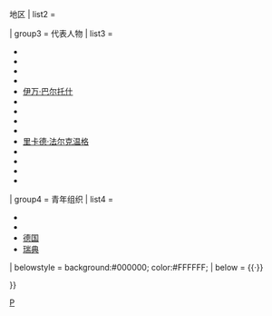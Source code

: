 {{Navbox
| name       = 海盗党
| title      = [[海盜黨|{{color|white|海盗党}}]]
| state      = {{{state<includeonly>|autocollapse</includeonly>}}}
| titlestyle = background:#000000; color:#FFFFFF;
| groupstyle = background:#000000; color:#FFFFFF;
| listclass  = hlist
| image      = [[File:Piratpartiet.svg|100px]]

| group1     = 国际组织
| list1      = 
* [[海盜黨國際]]
* [[欧洲海盗党]]

| group2     = 国家{{\}}地区
| list2      = {{Navbox subgroup
  | groupstyle = background:#000000; color:#FFFFFF;
  | group1     = 亚洲地区
  | list1      = 
* {{Link-en|以色列海盗党|Pirate Party of Israel|以色列}}
* {{Link-en|哈萨克斯坦海盗党|Pirate Party of Kazakhstan|哈萨克斯坦}}
  | group2     = 欧洲地区
  | list2      = 
* [[奧地利海盜黨|奥地利]]
* {{Link-en|白俄罗斯海盗党|The Pirates Center of Belarus|白俄罗斯}}
* {{Link-en|海盗党 (比利时)|Pirate Party (Belgium)|比利时}}
* {{Link-en|波斯尼亚和黑塞哥维那海盗党|Pirate Party of Bosnia and Herzegovina|波斯尼亚和黑塞哥维那}}
** {{Link-en|塞族共和国海盗党|Pirate Party of the Republika Srpska|塞族共和国}}
* {{Link-en|保加利亚海盗党|Pirate Party of Bulgaria|保加利亚}}
* {{Link-en|海盗党 (克罗地亚)|Pirate Party (Croatia)|克罗地亚}}
* [[捷克海盜黨|捷克]]
* {{Link-en|丹麦海盗党|Pirate Party of Denmark|丹麦}}
* {{Link-en|爱沙尼亚海盗党|Estonian Pirate Party|爱沙尼亚}}
* {{Link-en|海盗党 (芬兰)|Pirate Party (Finland)|芬兰}}
* {{Link-en|海盗党 (法国)|Pirate Party (France)|法国}}
* [[德國海盜黨|德国]]
** {{Link-en|柏林海盗党|Pirate Party of Berlin|柏林市}}
* {{Link-en|希腊海盗党|Pirate Party of Greece|希腊}}
* {{Link-en|匈牙利海盗党|Pirate Party of Hungary|匈牙利}}
* [[海盜黨 (冰島)|冰岛]]
* {{Link-en|海盗党 (爱尔兰)|Pirate Party (Ireland)|爱尔兰}}
* {{Link-en|意大利海盗党|Italian Pirate Party|意大利}}
* {{Link-en|拉脱维亚海盗党|Pirate Party of Latvia|拉脱维亚}}
* {{Link-en|卢森堡海盗党|Pirate Party Luxembourg|卢森堡}}
* {{Link-en|黑山共和国海盗党|Pirate Party of Montenegro|黑山共和国}}
* {{Link-en|海盗党 (荷兰)|Pirate Party (Netherlands)|荷兰}}
* {{Link-en|挪威海盗党|Pirate Party of Norway|挪威}}
* {{Link-en|波兰海盗党|Polish Pirate Party|波兰}}
* {{Link-en|罗马尼亚海盗党|Pirate Party Romania|罗马尼亚}}
* [[俄羅斯海盜黨|俄罗斯]]
* {{Link-en|塞尔维亚海盗党|Pirate Party of Serbia|塞尔维亚}}
* {{Link-en|海盗党 (斯洛文尼亚)|Pirate Party (Slovenia)|斯洛文尼亚}}
* {{Link-en|斯洛伐克共和国海盗党|Pirate Party of the Slovak Republic|斯洛伐克}}
* {{Link-en|海盗党 (西班牙)|Pirate Party (Spain)|西班牙}}
** [[加泰羅尼亞海盜|加泰罗尼亚]]
** {{Link-en|加里西亚海盗党|Pirate Party of Galicia|加里西亚}}
* [[海盗党 (瑞典)|瑞典]]
* [[瑞士海盜黨|瑞士]]
* {{Link-en|土耳其海盗党|Pirate Party Turkey|土耳其}}
* {{Link-en|乌克兰海盗党|Pirate Party of Ukraine|乌克兰}}
* {{Link-en|英国海盗党|Pirate Party UK}}
  | group3     = 美洲地区
  | list3      = 
* {{Link-en|巴西海盗党|Pirate Party of Brazil|巴西}}
* [[加拿大海盗党|加拿大]]
* {{Link-en|智利海盗党|Pirate Party of Chile|智利}}
* {{Link-en|美国海盗党|United States Pirate Party|美国}}
** {{Link-en|马萨诸塞海盗党|Massachusetts Pirate Party|马萨诸塞州}}
  | group4     = 非洲地区
  | list4      = 
* {{Link-en|摩洛哥海盗党|Pirate Party of Morocco|摩洛哥}}
* 突尼斯
** {{Link-en|海盗党 (突尼斯)|Pirate Party (Tunisia)|海盗党（突尼斯）}}
** {{Link-en|突尼斯海盗党|Tunisian Pirate Party}}
  | group5     = 大洋洲地区
  | list5      = 
* {{Link-en|澳大利亚海盗党|Pirate Party Australia|澳大利亚}}
* {{Link-en|新西兰海盗党|Pirate Party of New Zealand|新西兰}}
  }}

| group3     = 代表人物
| list3      = 
* {{Link-en|萨米尔·阿利乌伊|Samir Allioui}}
* {{Link-en|斯里木·阿马姆|Slim Amamou}}
* {{Link-en|阿米莉亚·安德斯多特|Amelia Andersdotter}}
* {{Link-en|安吉丽卡·比尔|Angelika Beer}}
* [[伊万·巴尔托什]]
* {{Link-en|帕特里克·布雷耶|Patrick Breyer}}
* {{Link-en|斯文·克莱门特|Sven Clement}}
* {{Link-en|格雷戈里·恩格斯|Grégory Engels}}
* {{Link-en|克里斯蒂安·恩斯特罗姆|Christian Engström}}
* [[里卡德·法尔克温格]]
* {{Link-en|斯蒂芬·弗洛德|Stefan Flod}}
* {{Link-en|贾斯明·弗赖冈|Jasmin Freigang}}
* {{Link-en|马克塔·格雷戈罗娃|Markéta Gregorová}}
* {{Link-en|卡洛斯·阿亚拉·巴尔加斯|Carlos Ayala Vargas}}

| group4     = 青年组织
| list4      = 
* {{Link-en|欧洲青年海盗|Young Pirates of Europe|欧洲}}
* {{Link-en|青年海盗 (捷克共和国)|Young Pirates (Czech Republic)|捷克}}
* [[青年海盜 (德國)|德国]]
* [[青年海盜 (瑞典)|瑞典]]

| belowstyle = background:#000000; color:#FFFFFF;
| below      = {{Icon|Category}} [[:Category:海盜黨|{{color|white|分类}}]]{{·}}{{Icon|Commons}} [[:c:Category:Pirate parties|{{color|white|资源}}]]

}}<noinclude>{{collapsible option}}
[[Category:政党导航模板|P]]</noinclude>